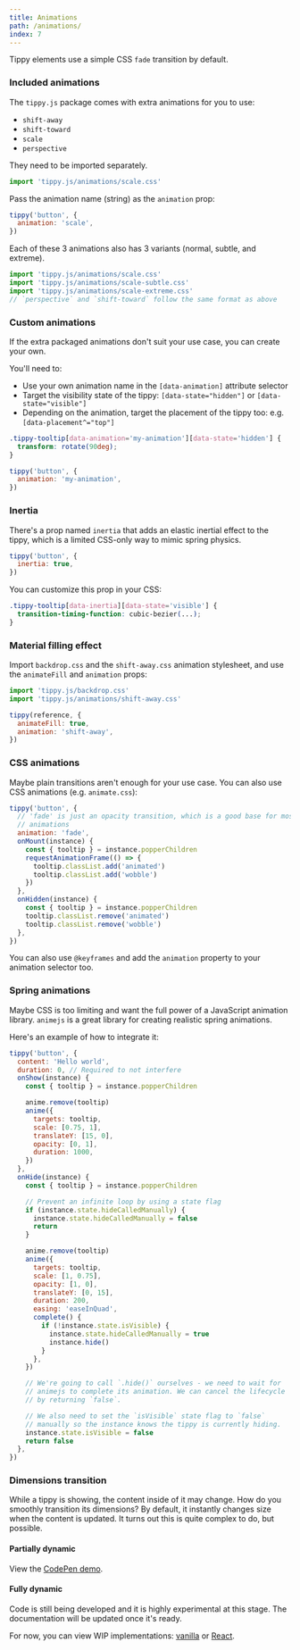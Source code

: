 ```yaml
---
title: Animations
path: /animations/
index: 7
---
```



Tippy elements use a simple CSS `fade` transition by default.

### Included animations

The `tippy.js` package comes with extra animations for you to use:

- `shift-away`
- `shift-toward`
- `scale`
- `perspective`

They need to be imported separately.

```js
import 'tippy.js/animations/scale.css'
```

Pass the animation name (string) as the `animation` prop:

```js
tippy('button', {
  animation: 'scale',
})
```

Each of these 3 animations also has 3 variants (normal, subtle, and extreme).

```js
import 'tippy.js/animations/scale.css'
import 'tippy.js/animations/scale-subtle.css'
import 'tippy.js/animations/scale-extreme.css'
// `perspective` and `shift-toward` follow the same format as above
```

### Custom animations

If the extra packaged animations don't suit your use case, you can create your
own.

You'll need to:

- Use your own animation name in the `[data-animation]` attribute selector
- Target the visibility state of the tippy: `[data-state="hidden"]` or
  `[data-state="visible"]`
- Depending on the animation, target the placement of the tippy too: e.g.
  `[data-placement^="top"]`

```css
.tippy-tooltip[data-animation='my-animation'][data-state='hidden'] {
  transform: rotate(90deg);
}
```

```js
tippy('button', {
  animation: 'my-animation',
})
```

### Inertia

There's a prop named `inertia` that adds an elastic inertial effect to the
tippy, which is a limited CSS-only way to mimic spring physics.

```js
tippy('button', {
  inertia: true,
})
```

You can customize this prop in your CSS:

```css
.tippy-tooltip[data-inertia][data-state='visible'] {
  transition-timing-function: cubic-bezier(...);
}
```

### Material filling effect

Import `backdrop.css` and the `shift-away.css` animation stylesheet, and use the
`animateFill` and `animation` props:

```js
import 'tippy.js/backdrop.css'
import 'tippy.js/animations/shift-away.css'

tippy(reference, {
  animateFill: true,
  animation: 'shift-away',
})
```

### CSS animations

Maybe plain transitions aren't enough for your use case. You can also use CSS
animations (e.g. `animate.css`):

```js
tippy('button', {
  // 'fade' is just an opacity transition, which is a good base for most
  // animations
  animation: 'fade',
  onMount(instance) {
    const { tooltip } = instance.popperChildren
    requestAnimationFrame(() => {
      tooltip.classList.add('animated')
      tooltip.classList.add('wobble')
    })
  },
  onHidden(instance) {
    const { tooltip } = instance.popperChildren
    tooltip.classList.remove('animated')
    tooltip.classList.remove('wobble')
  },
})
```

You can also use `@keyframes` and add the `animation` property to your animation
selector too.

### Spring animations

Maybe CSS is too limiting and want the full power of a JavaScript animation
library. `animejs` is a great library for creating realistic spring animations.

Here's an example of how to integrate it:

```js
tippy('button', {
  content: 'Hello world',
  duration: 0, // Required to not interfere
  onShow(instance) {
    const { tooltip } = instance.popperChildren

    anime.remove(tooltip)
    anime({
      targets: tooltip,
      scale: [0.75, 1],
      translateY: [15, 0],
      opacity: [0, 1],
      duration: 1000,
    })
  },
  onHide(instance) {
    const { tooltip } = instance.popperChildren

    // Prevent an infinite loop by using a state flag
    if (instance.state.hideCalledManually) {
      instance.state.hideCalledManually = false
      return
    }

    anime.remove(tooltip)
    anime({
      targets: tooltip,
      scale: [1, 0.75],
      opacity: [1, 0],
      translateY: [0, 15],
      duration: 200,
      easing: 'easeInQuad',
      complete() {
        if (!instance.state.isVisible) {
          instance.state.hideCalledManually = true
          instance.hide()
        }
      },
    })

    // We're going to call `.hide()` ourselves - we need to wait for
    // animejs to complete its animation. We can cancel the lifecycle
    // by returning `false`.

    // We also need to set the `isVisible` state flag to `false`
    // manually so the instance knows the tippy is currently hiding.
    instance.state.isVisible = false
    return false
  },
})
```

### Dimensions transition

While a tippy is showing, the content inside of it may change. How do you
smoothly transition its dimensions? By default, it instantly changes size when
the content is updated. It turns out this is quite complex to do, but possible.

#### Partially dynamic

View the [CodePen demo](https://codepen.io/atomiks/pen/LgjMbW).

#### Fully dynamic

<Demo>
  <ImageTransition />
  <TextTransition />
</Demo>

Code is still being developed and it is highly experimental at this stage. The
documentation will be updated once it's ready.

For now, you can view WIP implementations:
[vanilla](https://github.com/atomiks/tippyjs/blob/v5/demo/flip/index.js) or
[React](https://github.com/atomiks/tippyjs/blob/v5/website/src/components/TippyTransition.js).
